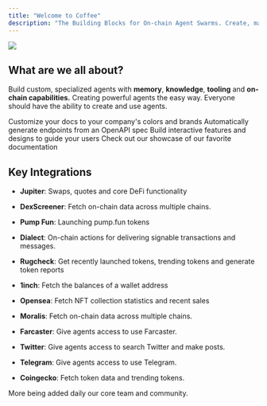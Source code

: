 ```yaml
---
title: "Welcome to Coffee"
description: "The Building Blocks for On-chain Agent Swarms. Create, manage, and interact with on-chain agents through our no-code builder and App Store of Agents featuring a marketplace to buy and sell agents, plugins, and more. "
---
```


![](/imgdocs.png)

## What are we all about?

Build custom, specialized agents with **memory**, **knowledge**, **tooling** and **on-chain capabilities.** Creating powerful agents the easy way. Everyone should have the ability to create and use agents.

<CardGroup cols={2}>
  <Card title="No-code Agent Builder">
    Customize your docs to your company's colors and brands
  </Card>

  <Card title="Agent Marketplace">
    Automatically generate endpoints from an OpenAPI spec
  </Card>

  <Card title="Agent Swarm Infra">
    Build interactive features and designs to guide your users
  </Card>

  <Card title="Plugin Ecosystem">
    Check out our showcase of our favorite documentation
  </Card>
</CardGroup>

## Key Integrations

* **Jupiter**: Swaps, quotes and core DeFi functionality

* **DexScreener**: Fetch on-chain data across multiple chains.

* **Pump Fun**: Launching pump.fun tokens

* **Dialect**: On-chain actions for delivering signable transactions and messages.

* **Rugcheck**: Get recently launched tokens, trending tokens and generate token reports

* **1inch**: Fetch the balances of a wallet address

* **Opensea**: Fetch NFT collection statistics and recent sales

* **Moralis**: Fetch on-chain data across multiple chains.

* **Farcaster**: Give agents access to use Farcaster.

* **Twitter**: Give agents access to search Twitter and make posts.

* **Telegram**: Give agents access to use Telegram.

* **Coingecko**: Fetch token data and trending tokens.

More being added daily our core team and community.
